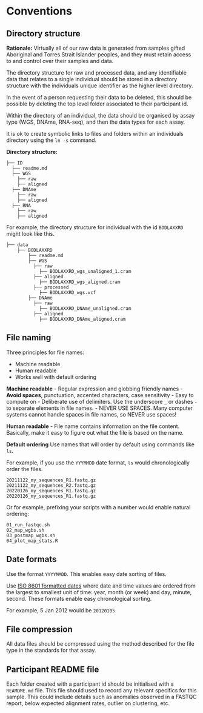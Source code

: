 # Conventions

## Directory structure
**Rationale:** Virtually all of our raw data is generated from samples gifted Aboriginal and Torres Strait Islander peoples, and they must retain access to and control over their samples and data.  

The directory structure for raw and processed data, and any identifiable data that relates to a single individual should be stored in a directory structure with the individuals unique identifier as the higher level directory.

In the event of a person requesting their data to be deleted, this should be possible by deleting the top level folder associated to their participant id.

Within the directory of an individual, the data should be organised by assay type (WGS, DNAme, RNA-seq), and then the data types for each assay. 

It is ok to create symbolic links to files and folders within an individuals directory using the `ln -s` command.   

**Directory structure:**
```
├── ID
  ├── readme.md
  ├── WGS
    ├── raw
    ├── aligned
  ├── DNAme
    ├── raw
    ├── aligned
  ├── RNA
    ├── raw
    ├── aligned
```

For example, the directory structure for individual with the id `BODLAXXRD` might look like this.    
```
├── data
    ├── BODLAXXRD
        ├── readme.md
        ├── WGS
          ├── raw
            ├── BODLAXXRD_wgs_unaligned_1.cram
          ├── aligned
            ├── BODLAXXRD_wgs_aligned.cram
          ├── processed
            ├── BODLAXXRD_wgs.vcf
        ├── DNAme
          ├── raw
            ├── BODLAXXRD_DNAme_unaligned.cram
          ├── aligned
            ├── BODLAXXRD_DNAme_aligned.cram
```

## File naming

Three principles for file names:  

- Machine readable  
- Human readable  
- Works well with default ordering  

**Machine readable**
- Regular expression and globbing friendly names
  - **Avoid spaces**, punctuation, accented characters, case sensitivity
  - Easy to compute on
- Deliberate use of delimiters. Use the underscore `_` or dashes `-` to separate elements in file names.
- NEVER USE SPACES. Many computer systems cannot handle spaces in file names, so NEVER use spaces!

**Human readable**
- File name contains information on the file content. Basically, make it easy to figure out what the file is based on the name.

**Default ordering**
Use names that will order by default using commands like `ls`.

For example, if you use the `YYYMMDD` date format, `ls` would chronologically order the files. 
```
20211122_my_sequences_R1.fastq.gz
20211122_my_sequences_R2.fastq.gz
20220126_my_sequences_R1.fastq.gz
20220126_my_sequences_R1.fastq.gz
```
Or for example, prefixing your scripts with a number would enable natural ordering:
```
01_run_fastqc.sh
02_map_wgbs.sh
03_postmap_wgbs.sh
04_plot_map_stats.R
```

## Date formats
Use the format `YYYYMMDD`. This enables easy date sorting of files. 

Use [ISO 8601 formatted dates](https://en.wikipedia.org/wiki/ISO_8601) where date and time values are ordered from the largest to smallest unit of time: year, month (or week) and day, minute, second.  These formats enable easy chronological sorting.  

For example, 5 Jan 2012 would be `20120105` 

## File compression
All data files should be compressed using the method described for the file type in the standards for that assay. 

## Participant README file
Each folder created with a participant id should be initialised with a `REAMDME.md` file. This file should used to record any relevant specifics for this sample. This could include details such as anomalies observed in a FASTQC report, below expected alignment rates, outlier on clustering, etc.  
